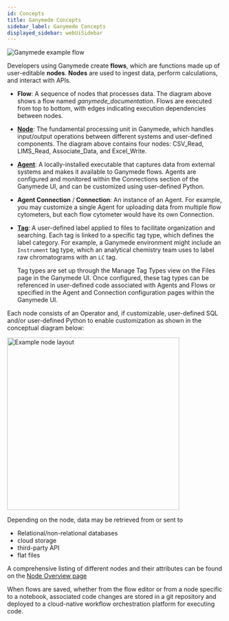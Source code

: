 ```yaml
---
id: Concepts
title: Ganymede Concepts
sidebar_label: Ganymede Concepts
displayed_sidebar: webUiSidebar
---
```


![Ganymede example flow](https://ganymede-bio.mo.cloudinary.net/apiServer/FlowImageExpanded_20240331.png)

Developers using Ganymede create **flows**, which are functions made up of user-editable **nodes**.  **Nodes** are used to ingest data, perform calculations, and interact with APIs.

- **Flow**: A sequence of nodes that processes data. The diagram above shows a flow named *ganymede_documentation*. Flows are executed from top to bottom, with edges indicating execution dependencies between nodes.
- [**Node**](./nodes/Overview.mdx): The fundamental processing unit in Ganymede, which handles input/output operations between different systems and user-defined components. The diagram above contains four nodes: CSV_Read, LIMS_Read, Associate_Data, and Excel_Write.

- [**Agent**](./connectivity/Agent.mdx): A locally-installed executable that captures data from external systems and makes it available to Ganymede flows. Agents are configured and monitored within the Connections section of the Ganymede UI, and can be customized using user-defined Python.
- **Agent Connection** / **Connection**: An instance of an Agent.  For example, you may customize a single Agent for uploading data from multiple flow cytometers, but each flow cytometer would have its own Connection.

- [**Tag**](./connectivity/Tags.mdx): A user-defined label applied to files to facilitate organization and searching. Each tag is linked to a specific tag type, which defines the label category. For example, a Ganymede environment might include an `Instrument` tag type, which an analytical chemistry team uses to label raw chromatograms with an `LC` tag. 

  Tag types are set up through the Manage Tag Types view on the Files page in the Ganymede UI. Once configured, these tag types can be referenced in user-defined code associated with Agents and Flows or specified in the Agent and Connection configuration pages within the Ganymede UI.

Each node consists of an Operator and, if customizable, user-defined SQL and/or user-defined Python to enable customization as shown in the conceptual diagram below:

<div class="text--center">
  <img width="400" alt="Example node layout" src="https://ganymede-bio.mo.cloudinary.net/apiServer/Operator_Conceptual_Layout_20230828.png" />
</div>

Depending on the node, data may be retrieved from or sent to 
  - Relational/non-relational databases
  - cloud storage 
  - third-party API 
  - flat files

A comprehensive listing of different nodes and their attributes can be found on the [Node Overview page](./nodes/NodeOverview)

When flows are saved, whether from the flow editor or from a node specific to a notebook, associated code changes are stored in a git repository and deployed to a cloud-native workflow orchestration platform for executing code.  
  
